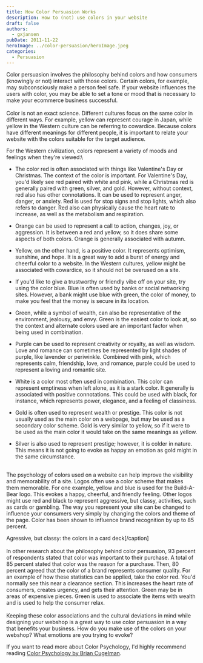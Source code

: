 ```yaml
---
title: How Color Persuasion Works
description: How to (not) use colors in your website
draft: false
authors:
  - gxjansen
pubDate: 2011-11-22
heroImage: ../color-persuasion/heroImage.jpeg
categories:
  - Persuasion
---
```

Color persuasion involves the philosophy behind colors and how consumers (knowingly or not) interact with those colors. Certain colors, for example, may subconsciously make a person feel safe. If your website influences the users with color, you may be able to set a tone or mood that is necessary to make your ecommerce business successful.\
\
Color is not an exact science. Different cultures focus on the same color in different ways. For example, yellow can represent courage in Japan, while yellow in the Western culture can be referring to cowardice. Because colors have different meanings for different people, it is important to relate your website with the colors suitable for the target audience.

For the Western civilization, colors represent a variety of moods and feelings when they're viewed:\


* The color red is often associated with things like Valentine's Day or Christmas. The context of the color is important. For Valentine's Day, you'd likely see red paired with white and pink, while a Christmas red is generally paired with green, silver, and gold. However, without context, red also has other connotations. It can be used to represent anger, danger, or anxiety. Red is used for stop signs and stop lights, which also refers to danger. Red also can physically cause the heart rate to increase, as well as the metabolism and respiration.

* Orange can be used to represent a call to action, changes, joy, or aggression. It is between a red and yellow, so it does share some aspects of both colors. Orange is generally associated with autumn.

* Yellow, on the other hand, is a positive color. It represents optimism, sunshine, and hope. It is a great way to add a burst of energy and cheerful color to a website. In the Western cultures, yellow might be associated with cowardice, so it should not be overused on a site.

* If you'd like to give a trustworthy or friendly vibe off on your site, try using the color blue. Blue is often used by banks or social networking sites. However, a bank might use blue with green, the color of money, to make you feel that the money is secure in its location.

* Green, while a symbol of wealth, can also be representative of the environment, jealousy, and envy. Green is the easiest color to look at, so the context and alternate colors used are an important factor when being used in combination.

* Purple can be used to represent creativity or royalty, as well as wisdom. Love and romance can sometimes be represented by light shades of purple, like lavender or periwinkle. Combined with pink, which represents calm, friendship, love, and romance, purple could be used to represent a loving and romantic site.

* White is a color most often used in combination. This color can represent emptiness when left alone, as it is a stark color. It generally is associated with positive connotations. This could be used with black, for instance, which represents power, elegance, and a feeling of classiness.

* Gold is often used to represent wealth or prestige. This color is not usually used as the main color on a webpage, but may be used as a secondary color scheme. Gold is very similar to yellow, so if it were to be used as the main color it would take on the same meanings as yellow.

* Silver is also used to represent prestige; however, it is colder in nature. This means it is not going to evoke as happy an emotion as gold might in the same circumstance.

\
The psychology of colors used on a website can help improve the visibility and memorability of a site. Logos often use a color scheme that makes them memorable. For one example, yellow and blue is used for the Build-A-Bear logo. This evokes a happy, cheerful, and friendly feeling. Other logos might use red and black to represent aggressive, but classy, activities, such as cards or gambling. The way you represent your site can be changed to influence your consumers very simply by changing the colors and theme of the page. Color has been shown to influence brand recognition by up to 85 percent. 

Agressive, but classy: the colors in a card deck\[/caption]\
\
In other research about the philosophy behind color persuasion, 93 percent of respondents stated that color was important to their purchase. A total of 85 percent stated that color was the reason for a purchase. Then, 80 percent agreed that the color of a brand represents consumer quality. For an example of how these statistics can be applied, take the color red. You'd normally see this near a clearance section. This increases the heart rate of consumers, creates urgency, and gets their attention. Green may be in areas of expensive pieces. Green is used to associate the items with wealth and is used to help the consumer relax.\
\
Keeping these color associations and the cultural deviations in mind while designing your webshop is a great way to use color persuasion in a way that benefits your business. How do you make use of the colors on your webshop? What emotions are you trying to evoke?

If you want to read more about Color Psychology, I'd highly recommend reading [Color Psychology by Brian Cugelman](https://www.behavioraldesign.academy/color-psychology).

